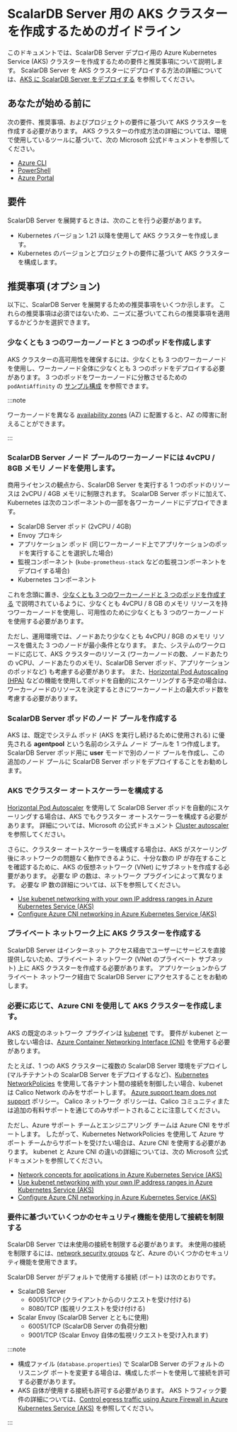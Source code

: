 # ScalarDB Server 用の AKS クラスターを作成するためのガイドライン


<TranslationBanner />

このドキュメントでは、ScalarDB Server デプロイ用の Azure Kubernetes Service (AKS) クラスターを作成するための要件と推奨事項について説明します。 ScalarDB Server を AKS クラスターにデプロイする方法の詳細については、[AKS に ScalarDB Server をデプロイする](ManualDeploymentGuideScalarDBServerOnAKS.mdx) を参照してください。

## あなたが始める前に

次の要件、推奨事項、およびプロジェクトの要件に基づいて AKS クラスターを作成する必要があります。 AKS クラスターの作成方法の詳細については、環境で使用しているツールに基づいて、次の Microsoft 公式ドキュメントを参照してください。

* [Azure CLI](https://learn.microsoft.com/en-us/azure/aks/learn/quick-kubernetes-deploy-cli)
* [PowerShell](https://learn.microsoft.com/en-us/azure/aks/learn/quick-kubernetes-deploy-powershell)
* [Azure Portal](https://learn.microsoft.com/en-us/azure/aks/learn/quick-kubernetes-deploy-portal)

## 要件

ScalarDB Server を展開するときは、次のことを行う必要があります。

* Kubernetes バージョン 1.21 以降を使用して AKS クラスターを作成します。
* Kubernetes のバージョンとプロジェクトの要件に基づいて AKS クラスターを構成します。

## 推奨事項 (オプション)

以下に、ScalarDB Server を展開するための推奨事項をいくつか示します。 これらの推奨事項は必須ではないため、ニーズに基づいてこれらの推奨事項を適用するかどうかを選択できます。

### 少なくとも 3 つのワーカーノードと 3 つのポッドを作成します

AKS クラスターの高可用性を確保するには、少なくとも 3 つのワーカーノードを使用し、ワーカーノード全体に少なくとも 3 つのポッドをデプロイする必要があります。 3 つのポッドをワーカーノードに分散させるための `podAntiAffinity` の [サンプル構成](../conf/scalardb-custom-values.yaml) を参照できます。

:::note

ワーカーノードを異なる [availability zones](https://learn.microsoft.com/en-us/azure/availability-zones/az-overview) (AZ) に配置すると、AZ の障害に耐えることができます。

:::

### ScalarDB Server ノード プールのワーカーノードには 4vCPU / 8GB メモリ ノードを使用します。

商用ライセンスの観点から、ScalarDB Server を実行する 1 つのポッドのリソースは 2vCPU / 4GB メモリに制限されます。 ScalarDB Server ポッドに加えて、Kubernetes は次のコンポーネントの一部を各ワーカーノードにデプロイできます。

* ScalarDB Server ポッド (2vCPU / 4GB)
* Envoy プロキシ
* アプリケーション ポッド (同じワーカーノード上でアプリケーションのポッドを実行することを選択した場合)
* 監視コンポーネント (`kube-prometheus-stack` などの監視コンポーネントをデプロイする場合)
* Kubernetes コンポーネント

これを念頭に置き、[少なくとも 3 つのワーカーノードと 3 つのポッドを作成する](#create-at-least-three-worker-nodes-and-three-pods) で説明されているように、少なくとも 4vCPU / 8 GB のメモリ リソースを持つワーカーノードを使用し、可用性のために少なくとも 3 つのワーカーノードを使用する必要があります。

ただし、運用環境では、ノードあたり少なくとも 4vCPU / 8GB のメモリ リソースを備えた 3 つのノードが最小条件となります。 また、システムのワークロードに応じて、AKS クラスターのリソース (ワーカーノードの数、ノードあたりの vCPU、ノードあたりのメモリ、ScalarDB Server  ポッド、アプリケーションのポッドなど) も考慮する必要があります。 また、[Horizontal Pod Autoscaling (HPA)](https://kubernetes.io/docs/tasks/run-application/horizontal-pod-autoscale/) などの機能を使用してポッドを自動的にスケーリングする予定の場合は、ワーカーノードのリソースを決定するときにワーカーノード上の最大ポッド数を考慮する必要があります。

### ScalarDB Server ポッドのノード プールを作成する

AKS は、既定でシステム ポッド (AKS を実行し続けるために使用される) に優先される **agentpool** という名前のシステム ノード プールを 1 つ作成します。 ScalarDB Server ポッド用に **user** モードで別のノード プールを作成し、この追加のノード プールに ScalarDB Server ポッドをデプロイすることをお勧めします。

### AKS でクラスター オートスケーラーを構成する

[Horizontal Pod Autoscaler](https://learn.microsoft.com/en-us/azure/aks/concepts-scale#horizontal-pod-autoscaler) を使用して ScalarDB Server ポッドを自動的にスケーリングする場合は、AKS でもクラスター オートスケーラーを構成する必要があります。 詳細については、Microsoft の公式ドキュメント [Cluster autoscaler](https://learn.microsoft.com/en-us/azure/aks/concepts-scale#cluster-autoscaler) を参照してください。

さらに、クラスター オートスケーラーを構成する場合は、AKS がスケーリング後にネットワークの問題なく動作できるように、十分な数の IP が存在することを確認するために、AKS の仮想ネットワーク (VNet) にサブネットを作成する必要があります。 必要な IP の数は、ネットワーク プラグインによって異なります。 必要な IP 数の詳細については、以下を参照してください。

* [Use kubenet networking with your own IP address ranges in Azure Kubernetes Service (AKS)](https://learn.microsoft.com/en-us/azure/aks/configure-kubenet)
* [Configure Azure CNI networking in Azure Kubernetes Service (AKS)](https://learn.microsoft.com/en-us/azure/aks/configure-azure-cni)

### プライベート ネットワーク上に AKS クラスターを作成する

ScalarDB Server はインターネット アクセス経由でユーザーにサービスを直接提供しないため、プライベート ネットワーク (VNet のプライベート サブネット) 上に AKS クラスターを作成する必要があります。 アプリケーションからプライベート ネットワーク経由で ScalarDB Server にアクセスすることをお勧めします。

### 必要に応じて、Azure CNI を使用して AKS クラスターを作成します。

AKS の既定のネットワーク プラグインは [kubenet](https://learn.microsoft.com/en-us/azure/aks/configure-kubenet) です。 要件が kubenet と一致しない場合は、[Azure Container Networking Interface (CNI)](https://learn.microsoft.com/en-us/azure/aks/configure-azure-cni) を使用する必要があります。

たとえば、1 つの AKS クラスターに複数の ScalarDB Server 環境をデプロイし (マルチテナントの ScalarDB Server をデプロイするなど)、[Kubernetes NetworkPolicies](https://kubernetes.io/docs/concepts/services-networking/network-policies/) を使用して各テナント間の接続を制御したい場合、kubenet は Calico Network のみをサポートします。 [Azure support team does not support](https://learn.microsoft.com/en-us/azure/aks/use-network-policies#differences-between-azure-network-policy-manager-and-calico-network-policy-and-their-capabilities) ポリシー。 Calico ネットワーク ポリシーは、Calico コミュニティまたは追加の有料サポートを通じてのみサポートされることに注意してください。

ただし、Azure サポート チームとエンジニアリング チームは Azure CNI をサポートします。 したがって、Kubernetes NetworkPolicies を使用して Azure サポート チームからサポートを受けたい場合は、Azure CNI を使用する必要があります。 kubenet と Azure CNI の違いの詳細については、次の Microsoft 公式ドキュメントを参照してください。

* [Network concepts for applications in Azure Kubernetes Service (AKS)](https://learn.microsoft.com/en-us/azure/aks/concepts-network)
* [Use kubenet networking with your own IP address ranges in Azure Kubernetes Service (AKS)](https://learn.microsoft.com/en-us/azure/aks/configure-kubenet)
* [Configure Azure CNI networking in Azure Kubernetes Service (AKS)](https://learn.microsoft.com/en-us/azure/aks/configure-azure-cni)

### 要件に基づいていくつかのセキュリティ機能を使用して接続を制限する

ScalarDB Server では未使用の接続を制限する必要があります。 未使用の接続を制限するには、[network security groups](https://learn.microsoft.com/en-us/azure/virtual-network/network-security-groups-overview) など、Azure のいくつかのセキュリティ機能を使用できます。

ScalarDB Server がデフォルトで使用する接続 (ポート) は次のとおりです。

* ScalarDB Server
  * 60051/TCP (クライアントからのリクエストを受け付ける)
  * 8080/TCP (監視リクエストを受け付ける)
* Scalar Envoy (ScalarDB Server とともに使用)
  * 60051/TCP (ScalarDB Server の負荷分散)
  * 9001/TCP (Scalar Envoy 自体の監視リクエストを受け入れます)

:::note

- 構成ファイル (`database.properties`) で ScalarDB Server のデフォルトのリスニング ポートを変更する場合は、構成したポートを使用して接続を許可する必要があります。
- AKS 自体が使用する接続も許可する必要があります。 AKS トラフィック要件の詳細については、[Control egress traffic using Azure Firewall in Azure Kubernetes Service (AKS)](https://learn.microsoft.com/en-us/azure/aks/limit-egress-traffic) を参照してください。

:::
